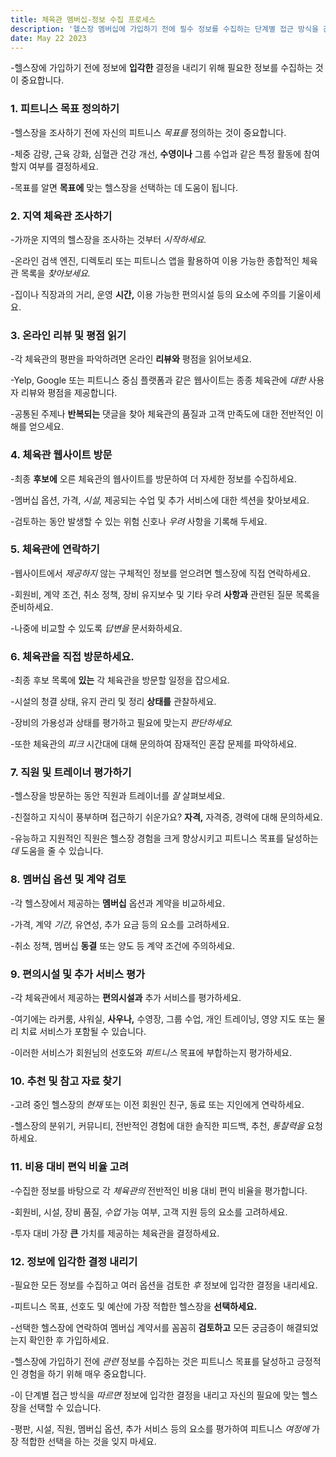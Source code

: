 ```yaml
---
title: 체육관 멤버십-정보 수집 프로세스
description: '헬스장 멤버십에 가입하기 전에 필수 정보를 수집하는 단계별 접근 방식을 간략하게 설명합니다.'
date: May 22 2023
---
```


-헬스장에 가입하기 전에 정보에 **입각한** 결정을 내리기 위해 필요한 정보를 수집하는 것이 중요합니다.

### 1. 피트니스 목표 정의하기

-헬스장을 조사하기 전에 자신의 피트니스 _목표를_ 정의하는 것이 중요합니다.

-체중 감량, 근육 강화, 심혈관 건강 개선, **수영이나** 그룹 수업과 같은 특정 활동에 참여할지 여부를 결정하세요.

-목표를 알면 **목표에** 맞는 헬스장을 선택하는 데 도움이 됩니다.

### 2. 지역 체육관 조사하기

-가까운 지역의 헬스장을 조사하는 것부터 _시작하세요._

-온라인 검색 엔진, 디렉토리 또는 피트니스 앱을 활용하여 이용 가능한 종합적인 체육관 목록을 _찾아보세요._

-집이나 직장과의 거리, 운영 **시간,** 이용 가능한 편의시설 등의 요소에 주의를 기울이세요.

### 3. 온라인 리뷰 및 평점 읽기

-각 체육관의 평판을 파악하려면 온라인 **리뷰와** 평점을 읽어보세요.

-Yelp, Google 또는 피트니스 중심 플랫폼과 같은 웹사이트는 종종 체육관에 _대한_ 사용자 리뷰와 평점을 제공합니다.

-공통된 주제나 **반복되는** 댓글을 찾아 체육관의 품질과 고객 만족도에 대한 전반적인 이해를 얻으세요.

### 4. 체육관 웹사이트 방문

-최종 **후보에** 오른 체육관의 웹사이트를 방문하여 더 자세한 정보를 수집하세요.

-멤버십 옵션, 가격, _시설,_ 제공되는 수업 및 추가 서비스에 대한 섹션을 찾아보세요.

-검토하는 동안 발생할 수 있는 위험 신호나 _우려_ 사항을 기록해 두세요.

### 5. 체육관에 연락하기

-웹사이트에서 _제공하지_ 않는 구체적인 정보를 얻으려면 헬스장에 직접 연락하세요.

-회원비, 계약 조건, 취소 정책, 장비 유지보수 및 기타 우려 **사항과** 관련된 질문 목록을 준비하세요.

-나중에 비교할 수 있도록 _답변을_ 문서화하세요.

### 6. 체육관을 직접 방문하세요.

-최종 후보 목록에 **있는** 각 체육관을 방문할 일정을 잡으세요.

-시설의 청결 상태, 유지 관리 및 정리 **상태를** 관찰하세요.

-장비의 가용성과 상태를 평가하고 필요에 맞는지 _판단하세요._

-또한 체육관의 _피크_ 시간대에 대해 문의하여 잠재적인 혼잡 문제를 파악하세요.

### 7. 직원 및 트레이너 평가하기

-헬스장을 방문하는 동안 직원과 트레이너를 _잘_ 살펴보세요.

-친절하고 지식이 풍부하며 접근하기 쉬운가요? **자격,** 자격증, 경력에 대해 문의하세요.

-유능하고 지원적인 직원은 헬스장 경험을 크게 향상시키고 피트니스 목표를 달성하는 _데_ 도움을 줄 수 있습니다.

### 8. 멤버십 옵션 및 계약 검토

-각 헬스장에서 제공하는 **멤버십** 옵션과 계약을 비교하세요.

-가격, 계약 _기간,_ 유연성, 추가 요금 등의 요소를 고려하세요.

-취소 정책, 멤버십 **동결** 또는 양도 등 계약 조건에 주의하세요.

### 9. 편의시설 및 추가 서비스 평가

-각 체육관에서 제공하는 **편의시설과** 추가 서비스를 평가하세요.

-여기에는 라커룸, 샤워실, **사우나,** 수영장, 그룹 수업, 개인 트레이닝, 영양 지도 또는 물리 치료 서비스가 포함될 수 있습니다.

-이러한 서비스가 회원님의 선호도와 _피트니스_ 목표에 부합하는지 평가하세요.

### 10. 추천 및 참고 자료 찾기

-고려 중인 헬스장의 _현재_ 또는 이전 회원인 친구, 동료 또는 지인에게 연락하세요.

-헬스장의 분위기, 커뮤니티, 전반적인 경험에 대한 솔직한 피드백, 추천, _통찰력을_ 요청하세요.

### 11. 비용 대비 편익 비율 고려

-수집한 정보를 바탕으로 각 _체육관의_ 전반적인 비용 대비 편익 비율을 평가합니다.

-회원비, 시설, 장비 품질, _수업_ 가능 여부, 고객 지원 등의 요소를 고려하세요.

-투자 대비 가장 **큰** 가치를 제공하는 체육관을 결정하세요.

### 12. 정보에 입각한 결정 내리기

-필요한 모든 정보를 수집하고 여러 옵션을 검토한 _후_ 정보에 입각한 결정을 내리세요.

-피트니스 목표, 선호도 및 예산에 가장 적합한 헬스장을 **선택하세요.**

-선택한 헬스장에 연락하여 멤버십 계약서를 꼼꼼히 **검토하고** 모든 궁금증이 해결되었는지 확인한 후 가입하세요.

-헬스장에 가입하기 전에 _관련_ 정보를 수집하는 것은 피트니스 목표를 달성하고 긍정적인 경험을 하기 위해 매우 중요합니다.

-이 단계별 접근 방식을 _따르면_ 정보에 입각한 결정을 내리고 자신의 필요에 맞는 헬스장을 선택할 수 있습니다.

-평판, 시설, 직원, 멤버십 옵션, 추가 서비스 등의 요소를 평가하여 피트니스 _여정에_ 가장 적합한 선택을 하는 것을 잊지 마세요.
